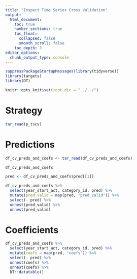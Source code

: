 ```yaml
---
title: "Inspect Time Series Cross Validation"
output: 
  html_document:
    toc: true
    number_sections: true
    toc_float:
      collapsed: false
      smooth_scroll: false
    toc_depth: 3
editor_options: 
  chunk_output_type: console
---
```



```r
suppressPackageStartupMessages(library(tidyverse))
library(targets)
library(DT)
```

```r
knitr::opts_knit$set(root.dir = "../../")
```

# Strategy

```r
tar_read(p_tscv)
```

# Predictions

```r
df_cv_preds_and_coefs <- tar_read(df_cv_preds_and_coefs)

df_cv_preds_and_coefs

pred <- df_cv_preds_and_coefs$pred[[1]]

df_cv_preds_and_coefs %>%
  select(year_start_act, category_id, pred) %>%
  mutate(pred_valid = map(pred, "pred_valid")) %>%
  select(- pred) %>%
  unnest(pred_valid) %>%
  unnest(pred_valid)
```

# Coefficients

```r
df_cv_preds_and_coefs %>%
  select(year_start_act, category_id, pred) %>%
  mutate(coefs = map(pred, "coefs")) %>%
  select(- pred) %>%
  unnest(coefs) %>%
  unnest(coefs) %>%
  DT::datatable()
```

